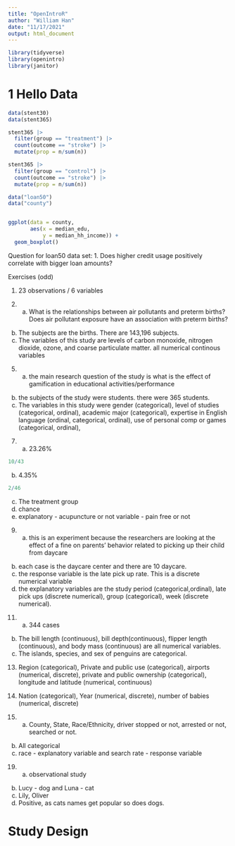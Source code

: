 ```yaml
---
title: "OpenIntroR"
author: "William Han"
date: "11/17/2021"
output: html_document
---
```



```r
library(tidyverse)
library(openintro)
library(janitor)
```


# 1 Hello Data

```r
data(stent30)
data(stent365)

stent365 |> 
  filter(group == "treatment") |> 
  count(outcome == "stroke") |> 
  mutate(prop = n/sum(n))

stent365 |> 
  filter(group == "control") |> 
  count(outcome == "stroke") |> 
  mutate(prop = n/sum(n))

```

```r
data("loan50")
data("county")


ggplot(data = county,
       aes(x = median_edu,
           y = median_hh_income)) +
  geom_boxplot()
```

Question for loan50 data set:
1. Does higher credit usage positively correlate with bigger loan amounts?

Exercises (odd)

1. 23 observations / 6 variables 

3. a. What is the relationships between air pollutants and preterm births? Does air pollutant exposure have an association with preterm births?
  b. The subjects are the births. There are 143,196 subjects. 
  c. The variables of this study are levels of carbon monoxide, nitrogen dioxide, ozone, and coarse particulate matter. all numerical continous variables 

5. a. the main research question of the study is what is the effect of gamification in educational activities/performance 
  b. the subjects of the study were students. there were 365 students.
  c. The variables in this study were gender (categorical), level of studies (categorical, ordinal), academic major (categorical), expertise in English language (ordinal, categorical, ordinal), use of personal comp or games (categorical, ordinal), 
  
7. a. 23.26% 
```r
10/43
```
b. 4.35%
```r
2/46
```
c. The treatment group
d. chance
e. explanatory - acupuncture or not
variable - pain free or not

9. a. this is an experiment because the researchers are looking at the effect of a fine on parents' behavior related to picking up their child from daycare
b. each case is the daycare center and there are 10 daycare. 
c. the response variable is the late pick up rate. This is a discrete numerical variable
d. the explanatory variables are the study period (categorical,ordinal), late pick ups (discrete numerical), group (categorical), week (discrete numerical). 

11. a. 344 cases
b. The bill length (continuous), bill depth(continuous), flipper length (continuous), and body mass (continuous) are all numerical variables. 
c. The islands, species, and sex of penguins are categorical. 

13. Region (categorical), Private and public use (categorical), airports (numerical, discrete), private and public ownership (categorical), longitude and latitude (numerical, continuous)

15. Nation (categorical), Year (numerical, discrete), number of babies (numerical, discrete)

17. a. County, State, Race/Ethnicity, driver stopped or not, arrested or not, searched or not.
b. All categorical
c. race - explanatory variable and search rate - response variable 

19. a. observational study
b. Lucy - dog and Luna - cat
c. Lily, Oliver
d. Positive, as cats names get popular so does dogs.


# Study Design



